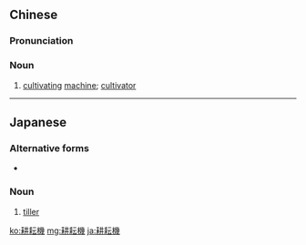 {{also|耕耘机}}
==Chinese==
{{zh-forms|s=耕耘机|type=21}}

===Pronunciation===
{{zh-pron
|m=gēngyúnjī
|c=kaang1 wan4 gei1
|mn=keng-ûn-ki
|cat=n
}}

===Noun===
{{zh-noun}}

# [[cultivating]] [[machine]]; [[cultivator]]

----

==Japanese==
{{ja-kanjitab|こう|うん|き|yomi=on}}

===Alternative forms===
* {{l/ja|耕運機}}

===Noun===
{{ja-noun|こううんき}}

# [[tiller]]

[[ko:耕耘機]]
[[mg:耕耘機]]
[[ja:耕耘機]]